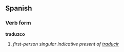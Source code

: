 ==Spanish==
===Verb form===
'''traduzco'''

# ''first-person singular indicative present of [[traducir]]''